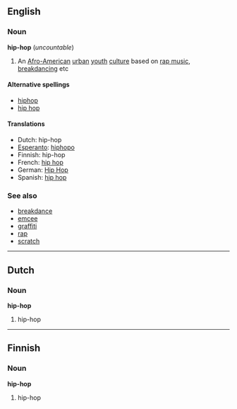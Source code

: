 ==English==
===Noun===
'''hip-hop''' (''uncountable'')
{{wikipedia}}
# An [[Afro-American]] [[urban]] [[youth]] [[culture]] based on [[rap music]], [[breakdancing]] etc

====Alternative spellings====
*[[hiphop]]
*[[hip hop]]

====Translations====
*Dutch: hip-hop
*[[Esperanto]]: [[hiphopo]]
*Finnish: hip-hop
*French: [[hip hop]]
*German: [[Hip Hop]]
*Spanish: [[hip hop]]

===See also===
*[[breakdance]]
*[[emcee]]<!-- also MC?? -->
*[[graffiti]]
*[[rap]]
*[[scratch]]

----

==Dutch==
===Noun===
'''hip-hop'''

# hip-hop

----

==Finnish==
===Noun===
'''hip-hop'''

# hip-hop